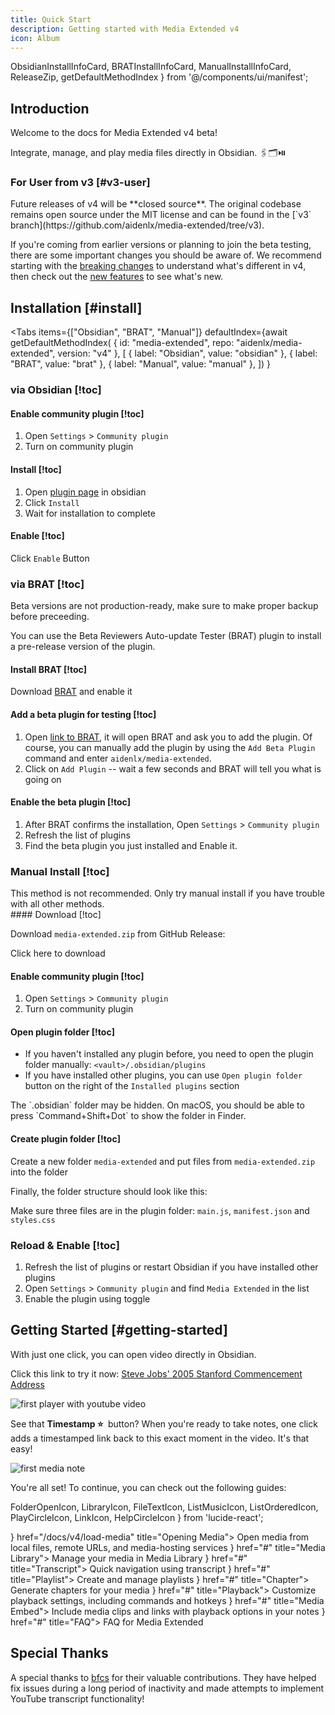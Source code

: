 ```yaml
---
title: Quick Start
description: Getting started with Media Extended v4
icon: Album
---
```


  ObsidianInstallInfoCard, 
  BRATInstallInfoCard, 
  ManualInstallInfoCard, 
  ReleaseZip,
  getDefaultMethodIndex
} from '@/components/ui/manifest';

## Introduction

Welcome to the docs for Media Extended v4 beta!

Integrate, manage, and play media files directly in Obsidian. 🖇️🗂️⏯️

### For User from v3 [#v3-user]

<Callout type="warn" title="License Change">
Future releases of v4 will be **closed source**.
The original codebase remains open source under the MIT license and can be found in the [`v3` branch](https://github.com/aidenlx/media-extended/tree/v3).
</Callout>

If you're coming from earlier versions or planning to join the beta testing, there are some important changes you should be aware of. 
We recommend starting with the [breaking changes](/docs/v4/breaking-changes) to understand what's different in v4, 
then check out the [new features](/docs/v4/whats-new) to see what's new.

## Installation [#install]

<Tabs
  items={["Obsidian", "BRAT", "Manual"]}
  defaultIndex={await getDefaultMethodIndex(
    { id: "media-extended", repo: "aidenlx/media-extended", version: "v4" }, 
    [
      { label: "Obsidian", value: "obsidian" },
      { label: "BRAT", value: "brat" },
      { label: "Manual", value: "manual" },
    ])
  }
>
  <Tab>

### via Obsidian [!toc]

<ObsidianInstallInfoCard version="v4" />

<div className='fd-steps [&_h4]:fd-step'>

#### Enable community plugin [!toc]

1. Open `Settings` > `Community plugin`
2. Turn on community plugin

#### Install [!toc]

1. Open [plugin page](https://obsidian.md/plugins?id=media-extended) in obsidian
2. Click `Install`
3. Wait for installation to complete

#### Enable [!toc]

Click `Enable` Button

</div>
  </Tab>
  <Tab>

### via BRAT [!toc]

<BRATInstallInfoCard />

<Callout type="warn"> Beta versions are not production-ready, make sure to make proper backup before preceeding. </Callout>

You can use the Beta Reviewers Auto-update Tester (BRAT) plugin to install a pre-release version of the plugin.

<div className='fd-steps [&_h4]:fd-step'>

#### Install BRAT [!toc]

Download [BRAT](https://obsidian.md/plugins?id=obsidian42-brat) and enable it

#### Add a beta plugin for testing [!toc]

1. Open [link to BRAT](obsidian://brat?plugin=aidenlx/media-extended), it will open BRAT and ask you to add the plugin. 
   Of course, you can manually add the plugin by using the `Add Beta Plugin` command and enter `aidenlx/media-extended`.
2. Click on `Add Plugin` -- wait a few seconds and BRAT will tell you what is going on

#### Enable the beta plugin [!toc]

1. After BRAT confirms the installation, Open `Settings` > `Community plugin`
2. Refresh the list of plugins
3. Find the beta plugin you just installed and Enable it.

</div>
  </Tab>
  <Tab>

### Manual Install [!toc]

<ManualInstallInfoCard channel="beta" />

<Callout type="warn">
This method is not recommended. Only try manual install if you have trouble
with all other methods.
</Callout>

<div className='fd-steps [&_h4]:fd-step'>
#### Download [!toc]

Download `media-extended.zip` from GitHub Release: 

<ReleaseZip channel="beta">
  Click here to download
</ReleaseZip>

#### Enable community plugin [!toc]

1. Open `Settings` > `Community plugin`
2. Turn on community plugin

#### Open plugin folder [!toc]

- If you haven't installed any plugin before, you need to open the plugin folder manually: `<vault>/.obsidian/plugins`
- If you have installed other plugins, you can use `Open plugin folder` button on the right of the `Installed plugins` section

<Callout>
The `.obsidian` folder may be hidden. On macOS, you should be able to press `Command+Shift+Dot` to show the folder in Finder.
</Callout>

#### Create plugin folder [!toc]

Create a new folder `media-extended` and put files from `media-extended.zip` into the folder

Finally, the folder structure should look like this:

<Files>
  <Folder name="<vault>/.obsidian/plugins" open>
    <Folder name="media-extended" open>
      <File name="main.js" />
      <File name="manifest.json" />
      <File name="styles.css" />
    </Folder>
  </Folder>
</Files>

Make sure three files are in the plugin folder: `main.js`, `manifest.json` and `styles.css`

### Reload & Enable [!toc]

1. Refresh the list of plugins or restart Obsidian if you have installed other plugins
2. Open `Settings` > `Community plugin` and find `Media Extended` in the list
3. Enable the plugin using toggle

</div>
  </Tab>
</Tabs>

## Getting Started [#getting-started]

With just one click, you can open video directly in Obsidian.

Click this link to try it now: [Steve Jobs' 2005 Stanford Commencement Address](obsidian://mx-open?url=https%3A%2F%2Fwww.youtube.com%2Fwatch%3Fv%3DUF8uR6Z6KLc)

![first player with youtube video](./first-player.png)

See that **Timestamp&nbsp;⭐&nbsp;** button? When you're ready to take notes, one click adds a timestamped link back to this exact moment in the video. It's that easy!

![first media note](./first-note.png)

You're all set! To continue, you can check out the following guides:

  FolderOpenIcon,
  LibraryIcon,
  FileTextIcon,
  ListMusicIcon,
  ListOrderedIcon,
  PlayCircleIcon,
  LinkIcon,
  HelpCircleIcon 
} from 'lucide-react';

<Cards>
  <Card icon={<FolderOpenIcon />} href="/docs/v4/load-media" title="Opening Media">
    Open media from local files, remote URLs, and media-hosting services
  </Card>
  <Card icon={<LibraryIcon />} href="#" title="Media Library">
    Manage your media in Media Library
  </Card>
  <Card icon={<FileTextIcon />} href="#" title="Transcript">
    Quick navigation using transcript
  </Card>
  <Card icon={<ListMusicIcon />} href="#" title="Playlist">
    Create and manage playlists
  </Card>
  <Card icon={<ListOrderedIcon />} href="#" title="Chapter">
    Generate chapters for your media
  </Card>
  <Card icon={<PlayCircleIcon />} href="#" title="Playback">
    Customize playback settings, including commands and hotkeys
  </Card>
  <Card icon={<LinkIcon />} href="#" title="Media Embed">
    Include media clips and links with playback options in your notes
  </Card>
  <Card icon={<HelpCircleIcon />} href="#" title="FAQ">
    FAQ for Media Extended
  </Card>
</Cards>

## Special Thanks

A special thanks to [bfcs](https://github.com/bfcs) for their valuable contributions. They have helped fix issues during a long period of inactivity and made attempts to implement YouTube transcript functionality!